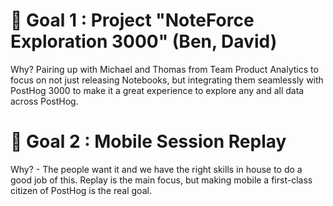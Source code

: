 # 🎯 Goal 1 : Project "NoteForce Exploration 3000" (Ben, David)

Why? Pairing up with Michael and Thomas from Team Product Analytics to focus on not just releasing Notebooks, but integrating them seamlessly with PostHog 3000 to make it a great experience to explore any and all data across PostHog.

# 🎯 Goal 2 : Mobile Session Replay

Why? - The people want it and we have the right skills in house to do a good job of this. Replay is the main focus, but making mobile a first-class citizen of PostHog is the real goal.
